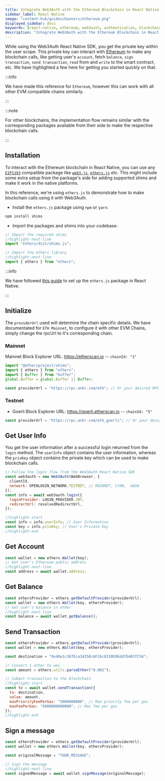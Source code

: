 ```yaml
---
title: Integrate Web3Auth with the Ethereum Blockchain in React Native
sidebar_label: React Native
image: "content-hub/guides/banners/ethereum.png"
displayed_sidebar: docs
keywords: [react-native, ethereum, web3auth, authentication, blockchain]
description: "Integrate Web3Auth with the Ethereum Blockchain in React Native | Documentation - Web3Auth"
---
```


While using the Web3Auth React Native SDK, you get the private key within the user scope. This private key can interact with
[Ethereum](https://ethereum.org/) to make any blockchain calls, like getting user's `account`, fetch `balance`, `sign transaction`,
`send transaction`, `read` from and `write` to the smart contract, etc. We have highlighted a few here for getting you started quickly on that.

:::info

We have made this reference for `Ethereum`, however this can work with all other EVM compatible chains similarly.

:::

:::note

For other blockchains, the implementation flow remains similar with the corresponding packages available from their side to make the respective
blockchain calls.

:::

## Installation

To interact with the Ethereum blockchain in React Native, you can use any [`EIP1193`](https://eips.ethereum.org/EIPS/eip-1193) compatible package like
[`web3.js`](https://web3js.readthedocs.io/en/v1.2.8/getting-started.html), [`ethers.js`](https://docs.ethers.io/v5/getting-started/) etc. This might
include some extra setup from the package's side for adding supported shims and make it work in the native platforms.

In this reference, we're using `ethers.js` to demonstrate how to make blockchain calls using it with Web3Auth.

- Install the `ethers.js` package using `npm` or `yarn`:

```bash npm2yarn
npm install shims
```

- Import the packages and shims into your codebase:

```js
// Import the required shims
//highlight-next-line
import "ethers/dist/shims.js";

// Import the ethers library
//highlight-next-line
import { ethers } from "ethers";
```

:::info

We have followed [this guide](https://docs.ethers.io/v4/cookbook-react.html) to set up the `ethers.js` package in React Native.

:::

## Initialize

The `providerUrl` used will determine the chain specific details. We have documentated for `ETH Mainnet`, to configure it with other EVM Chains,
simply change the rpcUrl to it's corresponding chain.

### Mainnet

Mainnet Block Explorer URL: https://etherscan.io -- `chainId: "1"`

```js
import "@ethersproject/shims";
import { ethers } from "ethers";
import { Buffer } from "buffer";
global.Buffer = global.Buffer || Buffer;

const providerUrl = "https://rpc.ankr.com/eth"; // Or your desired RPC Provider url
```

### Testnet

- Goerli Block Explorer URL: https://goerli.etherscan.io -- `chainId: "5"`

```js
const providerUrl = "https://rpc.ankr.com/eth_goerli"; // Or your desired RPC Provider url
```

## Get User Info

You get the user information after a successful login returned from the `login` method. The `userInfo` object contains the user information, whereas
the `privKey` object contains the private key which can be used to make blockchain calls.

```js
// Follow the login flow from the Web3Auth React Native SDK
const web3auth = new Web3Auth(WebBrowser, {
  clientId,
  network: OPENLOGIN_NETWORK.TESTNET, // MAINNET, CYAN,  AQUA
});
const info = await web3auth.login({
  loginProvider: LOGIN_PROVIDER.JWT,
  redirectUrl: resolvedRedirectUrl,
});

//highlight-start
const info = info.userInfo; // User Information
const key = info.privKey; // User's Private Key
//highlight-end
```

## Get Account

```js
const wallet = new ethers.Wallet(key);
// Get user's Ethereum public address
//highlight-next-line
const address = await wallet.address;
```

## Get Balance

```js
const ethersProvider = ethers.getDefaultProvider(providerUrl);
const wallet = new ethers.Wallet(key, ethersProvider);
// Get user's balance in ether
//highlight-next-line
const balance = await wallet.getBalance();
```

## Send Transaction

```js
const ethersProvider = ethers.getDefaultProvider(providerUrl);
const wallet = new ethers.Wallet(key, ethersProvider);

const destination = "0x40e1c367Eca34250cAF1bc8330E9EddfD403fC56";

// Convert 1 ether to wei
const amount = ethers.utils.parseEther("0.001");

// Submit transaction to the blockchain
//highlight-start
const tx = await wallet.sendTransaction({
  to: destination,
  value: amount,
  maxPriorityFeePerGas: "5000000000", // Max priority fee per gas
  maxFeePerGas: "6000000000000", // Max fee per gas
});
//highlight-end
```

## Sign a message

```js
const ethersProvider = ethers.getDefaultProvider(providerUrl);
const wallet = new ethers.Wallet(key, ethersProvider);

const originalMessage = "YOUR_MESSAGE";

// Sign the message
//highlight-next-line
const signedMessage = await wallet.signMessage(originalMessage);
```

